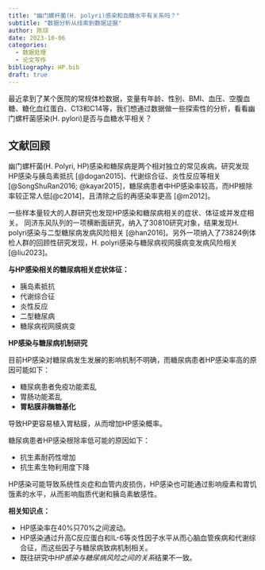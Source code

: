 ```yaml
---
title: "幽门螺杆菌(H. polyri)感染和血糖水平有关系吗？"
subtitle: "数据分析从线索到数据证据"
author: 陈琼
date: 2023-10-06
categories:
  - 数据处理
  - 论文写作
bibliography: HP.bib
draft: true
---
```


最近拿到了某个医院的常规体检数据，变量有年龄、性别、BMI、血压、空腹血糖、糖化血红蛋白、C13和C14等，我们想通过数据做一些探索性的分析，看看幽门螺杆菌感染(H. pylori)是否与血糖水平相关？

## 文献回顾
幽门螺杆菌(H. Polyri, HP)感染和糖尿病是两个相对独立的常见疾病。研究发现HP感染与胰岛素抵抗 [@dogan2015]、代谢综合征、炎性反应等相关[@SongShuRan2016; @kayar2015]，糖尿病患者中HP感染率较高，而HP根除率较正常人低[@c2014]，且清除之后的再感染率更高 [@m2012]。

一些样本量较大的人群研究也发现HP感染和糖尿病相关的症状、体征或并发症相关。
同济东风队列的一项横断面研究，纳入了30810研究对象，结果发现H. polyri感染与二型糖尿病发病风险相关 [@han2016]。另外一项纳入了73824例体检人群的回顾性研究发现，H. polyri感染与糖尿病视网膜病变发病风险相关[@liu2023]。

**与HP感染相关的糖尿病相关症状体征：**

- 胰岛素抵抗
- 代谢综合征
- 炎性反应
- 二型糖尿病
- 糖尿病视网膜病变

**HP感染与糖尿病机制研究**

目前HP感染对糖尿病发生发展的影响机制不明确，而糖尿病患者HP感染率高的原因可能如下：

- 糖尿病患者免疫功能紊乱
- 胃肠功能紊乱
- **胃粘膜非酶糖基化**

导致HP更容易植入胃粘膜，从而增加HP感染概率。

糖尿病患者HP感染根除率低可能的原因如下：

- 抗生素耐药性增加
- 抗生素生物利用度下降

HP感染可能导致系统性炎症和血管内皮损伤，HP感染也可能通过影响瘦素和胃饥饿素的水平，从而影响脂质代谢和胰岛素敏感性。

**相关知识点：**

- HP感染率在40%只70%之间波动。
- HP感染通过升高C反应蛋白和IL-6等炎性因子水平从而心脑血管疾病和代谢综合征，而这些因子与糖尿病致病机制相关。
- 既往研究中*HP感染与糖尿病风险之间的关系*结果不一致。
 